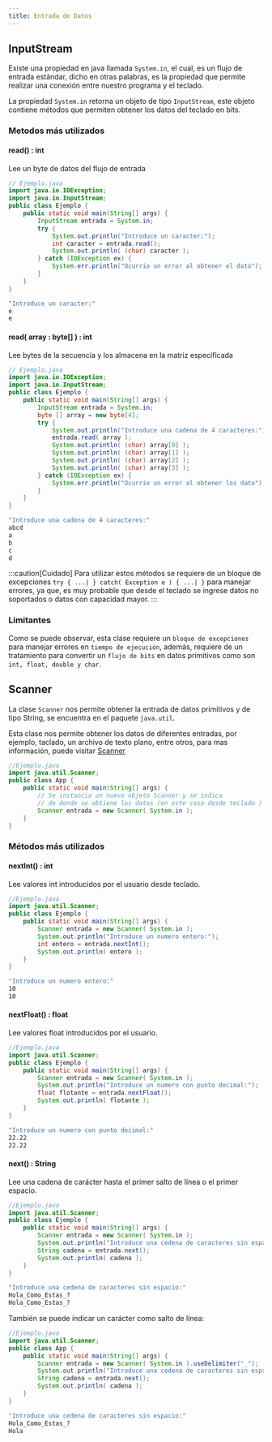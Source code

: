 ```yaml
---
title: Entrada de Datos
---
```


## InputStream

Existe una propiedad en java llamada `System.in`, el cual, es un flujo de entrada estándar, dicho en otras palabras, es la propiedad que permite realizar una conexión entre nuestro programa y el teclado.

La propiedad `System.in` retorna un objeto de tipo `InputStream`, este objeto contiene métodos que permiten obtener los datos del teclado en bits.

### Metodos más utilizados

#### read() : int

Lee un byte de datos del flujo de entrada

```java 
// Ejemplo.java
import java.io.IOException;
import java.io.InputStream;
public class Ejemplo {
    public static void main(String[] args) {
        InputStream entrada = System.in;
        try {
            System.out.println("Introduce un caracter:");
            int caracter = entrada.read();
            System.out.println( (char) caracter );
        } catch (IOException ex) {
            System.err.println("Ocurrio un error al obtener el dato");
        }
    }
}
```

```bash title="Salida en Consola"
"Introduce un caracter:"
e
e
```

#### read( array : byte[] ) : int

Lee bytes de la secuencia y los almacena en la matriz especificada

```java 
// Ejemplo.java
import java.io.IOException;
import java.io.InputStream;
public class Ejemplo {
    public static void main(String[] args) {
        InputStream entrada = System.in;
        byte [] array = new byte[4];
        try {
            System.out.println("Introduce una cadena de 4 caracteres:");
            entrada.read( array );
            System.out.println( (char) array[0] );
            System.out.println( (char) array[1] );
            System.out.println( (char) array[2] );
            System.out.println( (char) array[3] );
        } catch (IOException ex) {
            System.err.println("Ocurrio un error al obtener los dato");
        }
    }
}
```

```bash title="Salida en Consola"
"Introduce una cadena de 4 caracteres:"
abcd
a
b
c
d
```

:::caution[Cuidado]
Para utilizar estos métodos se requiere de un bloque de excepciones `try { ...| } catch( Exception e ) { ...| }` para manejar errores, ya que, es muy probable que desde el teclado se ingrese datos no soportados o datos con capacidad mayor.
:::

### Limitantes

Como se puede observar, esta clase requiere un `bloque de excepciones` para manejar errores en `tiempo de ejecución`, además, requiere de un tratamiento para convertir un `flujo de bits` en datos primitivos como son `int, float, double y char`.

## Scanner 

La clase `Scanner` nos permite obtener la entrada de datos primitivos y de tipo String, se encuentra en el paquete `java.util`.

Esta clase nos permite obtener los datos de diferentes entradas, por ejemplo, taclado, un archivo de texto plano, entre otros, para mas información, puede visitar [Scanner](https://docs.oracle.com/javase/8/docs/api/java/util/Scanner.html)

```java {2,7}
//Ejemplo.java
import java.util.Scanner;
public class App {
    public static void main(String[] args) {
        // Se instancia un nuevo objeto Scanner y se indica 
        // de donde se obtiene los datos (en este caso desde teclado )
        Scanner entrada = new Scanner( System.in );
    }
}
```

### Métodos más utilizados

#### nextInt() : int

Lee valores int introducidos por el usuario desde teclado.

```java
//Ejemplo.java
import java.util.Scanner;
public class Ejemplo {
    public static void main(String[] args) {
        Scanner entrada = new Scanner( System.in );
        System.out.println("Introduce un numero entero:");
        int entero = entrada.nextInt();
        System.out.println( entero );
    }
}
```

```bash title="Salida en Consola"
"Introduce un numero entero:"
10
10
```

#### nextFloat() : float 

Lee valores float introducidos por el usuario.

```java
//Ejemplo.java
import java.util.Scanner;
public class Ejemplo {
    public static void main(String[] args) {
        Scanner entrada = new Scanner( System.in );
        System.out.println("Introduce un numero con punto decimal:");
        float flotante = entrada.nextFloat();
        System.out.println( flotante );
    }
}
```

```bash title="Salida en Consola"
"Introduce un numero con punto decimal:"
22.22
22.22
```

#### next() : String

Lee una cadena de carácter hasta el primer salto de línea o el primer espacio.

```java
//Ejemplo.java
import java.util.Scanner;
public class Ejemplo {
    public static void main(String[] args) {
        Scanner entrada = new Scanner( System.in );
        System.out.println("Introduce una cedena de caracteres sin espacio:");
        String cadena = entrada.next();
        System.out.println( cadena );
    }
}
```

```bash title="Salida en Consola"
"Introduce una cedena de caracteres sin espacio:"
Hola_Como_Estas_?
Hola_Como_Estas_?
```

También se puede indicar un carácter como salto de línea:

```java {5}
//Ejemplo.java
import java.util.Scanner;
public class App {
    public static void main(String[] args) {
        Scanner entrada = new Scanner( System.in ).useDelimiter("_");
        System.out.println("Introduce una cedena de caracteres sin espacio");
        String cadena = entrada.next();
        System.out.println( cadena );
    }
}
```

```bash title="Salida en Consola"
"Introduce una cedena de caracteres sin espacio:"
Hola_Como_Estas_?
Hola
```